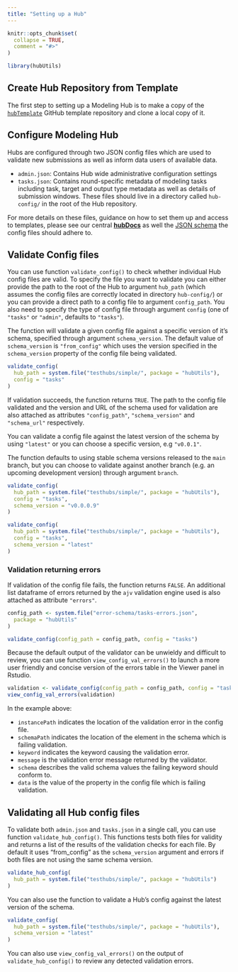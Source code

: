 ```yaml
---
title: "Setting up a Hub"
---
```


```r
knitr::opts_chunk$set(
  collapse = TRUE,
  comment = "#>"
)
```

```r
library(hubUtils)
```


## Create Hub Repository from Template

The first step to setting up a Modeling Hub is to make a copy of the [`hubTemplate`](https://github.com/Infectious-Disease-Modeling-Hubs/hubTemplate) GitHub template repository and clone a local copy of it.


## Configure Modeling Hub

Hubs are configured through two JSON config files which are used to validate new submissions as well as inform data users of available data.

- `admin.json`: Contains Hub wide administrative configuration settings
- `tasks.json`: Contains round-specific metadata of modeling tasks including task, target and output type metadata as well as details of submission windows.
These files should live in a directory called `hub-config/` in the root of the Hub repository.


For more details on these files, guidance on how to set them up and access to templates, please see our central [**hubDocs**](https://github.com/Infectious-Disease-Modeling-Hubs/hubDocs) as well the [JSON schema](https://github.com/Infectious-Disease-Modeling-Hubs/schemas) the config files should adhere to.


## Validate Config files


You can use function `validate_config()` to check whether individual Hub config files are valid. 
To specify the file you want to validate you can either provide the path to the root of the Hub to argument `hub_path` (which assumes the config files are correctly located in directory `hub-config/`) or you can provide a direct path to a config file to argument `config_path`. 
You also need to specify the type of config file through argument `config` (one of `"tasks"` or `"admin"`, defaults to `"tasks"`).

The function will validate a given config file against a specific version of it's schema, specified through argument `schema_version`. The default value of `schema_version` is `"from_config"` which uses the version specified in the `schema_version` property of the config file being validated. 


```r
validate_config(
  hub_path = system.file("testhubs/simple/", package = "hubUtils"),
  config = "tasks"
)
```

If validation succeeds, the function returns `TRUE`. The path to the config file validated and the version and URL of the schema used for validation are also attached as attributes `"config_path"`, `"schema_version"` and `"schema_url"` respectively.


You can validate a config file against the latest version of the schema by using `"latest"` or you can choose a specific version, e.g `"v0.0.1"`. 

The function defaults to using stable schema versions released to the `main` branch, but you can choose to validate against another branch (e.g. an upcoming development version) through argument `branch`.

```r
validate_config(
  hub_path = system.file("testhubs/simple/", package = "hubUtils"),
  config = "tasks",
  schema_version = "v0.0.0.9"
)
```


```r
validate_config(
  hub_path = system.file("testhubs/simple/", package = "hubUtils"),
  config = "tasks",
  schema_version = "latest"
)
```


### Validation returning errors

If validation of the config file fails, the function returns `FALSE`. An additional list dataframe of errors returned by the `ajv` validation engine used is also attached as attribute `"errors"`.


```r
config_path <- system.file("error-schema/tasks-errors.json",
  package = "hubUtils"
)
```

```r
validate_config(config_path = config_path, config = "tasks")
```

Because the default output of the validator can be unwieldy and difficult to review, you can use function `view_config_val_errors()` to launch a more user friendly and concise version of the errors table in the Viewer panel in Rstudio. 

```r
validation <- validate_config(config_path = config_path, config = "tasks")
view_config_val_errors(validation)
```


In the example above: 

- `instancePath` indicates the location of the validation error in the config file.
- `schemaPath` indicates the location of the element in the schema which is failing validation.
- `keyword` indicates the keyword causing the validation error.
- `message` is the validation error message returned by the validator.
- `schema` describes the valid schema values the failing keyword should conform to.
- `data` is the value of the property in the config file which is failing validation.


## Validating all Hub config files

To validate both `admin.json` and `tasks.json` in a single call, you can use function `validate_hub_config()`. 
This functions tests both files for validity and returns a list of the results of the validation checks for each file.
By default it uses "from_config" as the `schema_version` argument and errors if both files are not using the same schema version.

```r
validate_hub_config(
  hub_path = system.file("testhubs/simple/", package = "hubUtils")
)
```

You can also use the function to validate a Hub's config against the latest version of the schema.

```r
validate_config(
  hub_path = system.file("testhubs/simple/", package = "hubUtils"),
  schema_version = "latest"
)
```

You can also use `view_config_val_errors()` on the output of `validate_hub_config()` to review any detected validation errors.
